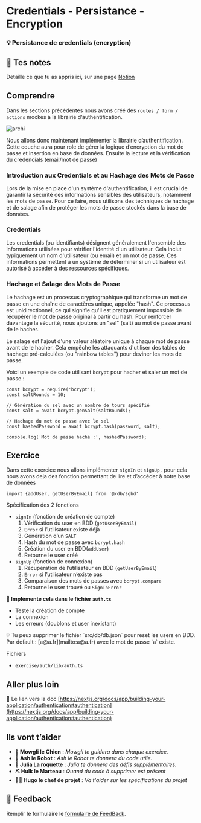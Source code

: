 # Credentials - Persistance - Encryption

### 💡 Persistance de credentials (encryption)

## 📝 Tes notes

Detaille ce que tu as appris ici, sur une page [Notion](https://go.mikecodeur.com/course-notes-template)

## Comprendre

Dans les sections précédentes nous avons créé des `routes / form / actions` mockés à la librairie d’authentification.

![archi](/course/form-action-lib-db.png)

Nous allons donc maintenant implémenter la librairie d’authentification. Cette couche aura pour role de gérer la logique d’encryption du mot de passe et insertion en base de données. Ensuite la lecture et la vérification du credencials (email/mot de passe)

### Introduction aux Credentials et au Hachage des Mots de Passe

Lors de la mise en place d'un système d'authentification, il est crucial de garantir la sécurité des informations sensibles des utilisateurs, notamment les mots de passe. Pour ce faire, nous utilisons des techniques de hachage et de salage afin de protéger les mots de passe stockés dans la base de données.

### Credentials

Les credentials (ou identifiants) désignent généralement l'ensemble des informations utilisées pour vérifier l'identité d'un utilisateur. Cela inclut typiquement un nom d'utilisateur (ou email) et un mot de passe. Ces informations permettent à un système de déterminer si un utilisateur est autorisé à accéder à des ressources spécifiques.

### Hachage et Salage des Mots de Passe

Le hachage est un processus cryptographique qui transforme un mot de passe en une chaîne de caractères unique, appelée "hash". Ce processus est unidirectionnel, ce qui signifie qu'il est pratiquement impossible de récupérer le mot de passe original à partir du hash. Pour renforcer davantage la sécurité, nous ajoutons un "sel" (salt) au mot de passe avant de le hacher.

Le salage est l'ajout d'une valeur aléatoire unique à chaque mot de passe avant de le hacher. Cela empêche les attaquants d'utiliser des tables de hachage pré-calculées (ou "rainbow tables") pour deviner les mots de passe.

Voici un exemple de code utilisant `bcrypt` pour hacher et saler un mot de passe :

```tsx
const bcrypt = require('bcrypt');
const saltRounds = 10;

// Génération du sel avec un nombre de tours spécifié
const salt = await bcrypt.genSalt(saltRounds);

// Hachage du mot de passe avec le sel
const hashedPassword = await bcrypt.hash(password, salt);

console.log('Mot de passe haché :', hashedPassword);

```

## Exercice

Dans cette exercice nous allons implémenter `signIn` et `signUp,` pour cela nous avons deja des fonction permettant de lire et d’accéder à notre base de données

```tsx
import {addUser, getUserByEmail} from '@/db/sgbd'
```

Spécification des 2 fonctions

- `signIn` (fonction de création de compte)
  1. Vérification du user en BDD (`getUserByEmail`)
  2. `Error` si l’utilisateur existe déjà
  3. Génération d’un `SALT`
  4. Hash du mot de passe avec `bcrypt.hash`
  5. Création du user en BDD(`addUser`)
  6. Retourne le user créé
- `signUp` (fonction de connexion)
  1. Récupération de l’utilisateur en BDD (`getUserByEmail`)
  2. `Error` si l’utilisateur n’existe pas
  3. Comparaison des mots de passes avec `bcrypt.compare`
  4. Retourne le user trouvé ou `SignInError`

**🐶 Implémente cela dans le fichier `auth.ts`**

- Teste la création de compte
- La connexion
- Les erreurs (doublons et user inexistant)

<aside>
💡 Tu peux supprimer le fichier `src/db/db.json` pour reset les users en BDD. Par default : [a@a.fr](mailto:a@a.fr) avec le mot de passe `a` existe.

</aside>

Fichiers

- `exercise/auth/lib/auth.ts`

## Aller plus loin

📑 Le lien vers la doc [https://nextjs.org/docs/app/building-your-application/authentication#authentication](https://nextjs.org/docs/app/building-your-application/authentication#authentication)

## Ils vont t’aider

- **🐶 Mowgli le Chien** : _Mowgli te guidera dans chaque exercice._
- **🤖 Ash le Robot** : _Ash le Robot te donnera du code utile._
- **🚀 Julia La roquette** : _Julia te donnera des défis supplémentaires._
- **⛏️ Hulk le Marteau** : _Quand du code à supprimer est présent_
- **👨‍✈️ Hugo le chef de projet** : _Va t'aider sur les spécifications du projet_

## 🐜 Feedback

Remplir le formulaire le [formulaire de FeedBack](https://go.mikecodeur.com/cours-next-avis?entry.1912869708=Next%20PRO&entry.1430994900=5.Next%20Auth&entry.533578441=03%20persistance-hash-salt).
